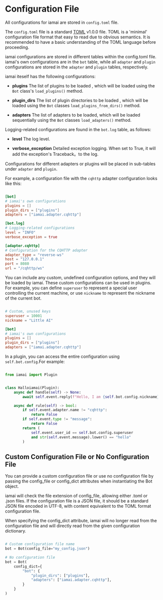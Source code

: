 # Configuration File

All configurations for iamai are stored in `config.toml` file. 

The `config.toml` file is a standard [TOML](https://toml.io/) v1.0.0 file. TOML is a 'minimal' configuration file format that easy to read due to obvious semantics. It is recommended to have a basic understanding of the TOML language before proceeding.

iamai configurations are stored in different tables within the config.toml file. iamai's own configurations are in the `bot` table, while all `adapter` and `plugin` configurations are stored in the `adapter` and `plugin` tables, respectively.

iamai iteself has the following configurations:

- **plugins**
  The list of plugins to be loaded , which will be loaded using the `Bot` class's `load_plugins()` method.

- **plugin_dirs**
  The list of plugin directories to be loaded , which will be loaded using the `Bot` classes `load_plugins_from_dirs()` method.

- **adapters**
  The list of adapters to be loaded, which will be loaded sequentially using the `Bot` classes `load_adapters()` method.

Logging-related configurations are found in the `bot.log` table, as follows:

- **level**
  The log level.

- **verbose_exception**
  Detailed exception logging. When set to True, it will add the exception's Traceback。to the log.

Configurations for different adapters or plugins will be placed in sub-tables under `adapter` and `plugin`.

For example, a configuration file with the `cqhttp` adapter configuration looks like this: 

```toml 

[bot]
# iamai's own configurations
plugins = []
plugin_dirs = ["plugins"]
adapters = ["iamai.adapter.cqhttp"]

[bot.log]
# Logging-related configurations
level = "INFO"
verbose_exception = true

[adapter.cqhttp]
# Configuration for the CQHTTP adapter
adapter_type = "reverse-ws"
host = "127.0.0.1"
port = 8080
url = "/cqhttp/ws"
```

You can include any custom, undefined configuration options, and they will be loaded by iamai. These custom configurations can be used in plugins. For example, you can define `superuser` to represent a special user controlling the current machine, or use `nickname` to represent the nickname of the current bot.

```toml

# Custom, unused keys
superuser = 10001
nickname = "Little AI"

[bot]
# iamai's own configurations
plugins = []
plugin_dirs = ["plugins"]
adapters = ["iamai.adapter.cqhttp"]

```

In a plugin, you can access the entire configuration using `self.bot.config`.For example: 

```python

from iamai import Plugin


class Halloiamai(Plugin):
    async def handle(self) -> None:
        await self.event.reply(f"Hello, I am {self.bot.config.nickname}!")

    async def rule(self) -> bool:
        if self.event.adapter.name != "cqhttp":
            return False
        if self.event.type != "message":
            return False
        return (
            self.event.user_id == self.bot.config.superuser
            and str(self.event.message).lower() == "hello"
        )
```

## Custom Configuration File or No Configuration File 

You can provide a custom configuration file or use no configuration file by passing the config_file or config_dict attributes when instantiating the Bot object.

iamai will check the file extension of config_file, allowing either .toml or .json files. If the configuration file is a JSON file, it should be a standard JSON file encoded in UTF-8, with content equivalent to the TOML format configuration file.

When specifying the config_dict attribute, iamai will no longer read from the configuration file and will directly read from the given configuration dictionary.

```python

# Custom configuration file name
bot = Bot(config_file="my_config.json")

# No configuration file
bot = Bot(
    config_dict={
        "bot": {
            "plugin_dirs": ["plugins"],
            "adapters": ["iamai.adapter.cqhttp"],
        }
    }
)
```